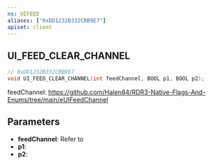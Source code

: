 ```yaml
---
ns: UIFEED
aliases: ["0xDD1232B332CBB9E7"]
apiset: client
---
```

## UI_FEED_CLEAR_CHANNEL

```c
// 0xDD1232B332CBB9E7
void UI_FEED_CLEAR_CHANNEL(int feedChannel, BOOL p1, BOOL p2);
```

feedChannel: https://github.com/Halen84/RDR3-Native-Flags-And-Enums/tree/main/eUIFeedChannel

## Parameters
* **feedChannel**: Refer to <Enum name="eUIFeedChannel" />
* **p1**:
* **p2**: